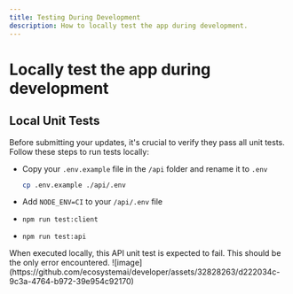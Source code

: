 ```yaml
---
title: Testing During Development
description: How to locally test the app during development.
---
```


# Locally test the app during development

## Local Unit Tests

Before submitting your updates, it's crucial to verify they pass all unit tests. Follow these steps to run tests locally:

- Copy your `.env.example` file in the `/api` folder and rename it to `.env`
  ```bash filename="create a /api/.env file"
  cp .env.example ./api/.env
  ```

- Add `NODE_ENV=CI` to your `/api/.env` file
- `npm run test:client`
- `npm run test:api`

<Callout type="warning" title="Warning">
  When executed locally, this API unit test is expected to fail. This should be the only error
  encountered.
  ![image](https://github.com/ecosystemai/developer/assets/32828263/d222034c-9c3a-4764-b972-39e954c92170)
</Callout>
